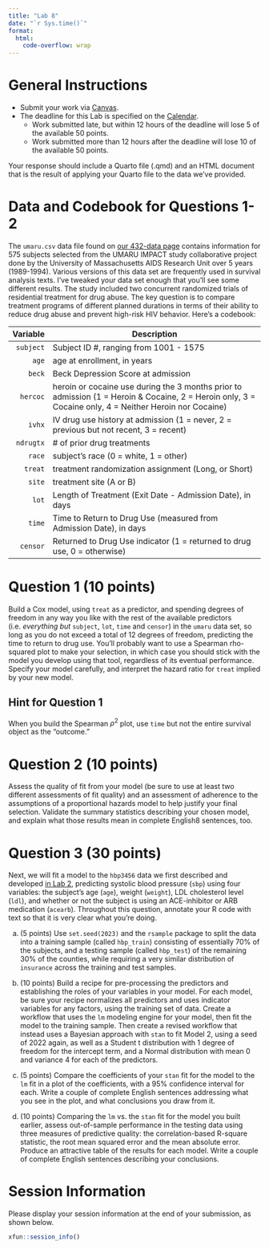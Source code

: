 ```yaml
---
title: "Lab 8"
date: "`r Sys.time()`"
format: 
  html:
    code-overflow: wrap
---
```


# General Instructions

- Submit your work via [Canvas](https://canvas.case.edu/). 
- The deadline for this Lab is specified on the [Calendar](calendar.qmd).
  - Work submitted late, but within 12 hours of the deadline will lose 5 of the available 50 points.
  - Work submitted more than 12 hours after the deadline will lose 10 of the available 50 points.

Your response should include a Quarto file (.qmd) and an HTML document that is the result of applying your Quarto file to the data we've provided.

# Data and Codebook for Questions 1-2

The `umaru.csv` data file found on [our 432-data page](https://github.com/THOMASELOVE/432-data) contains information for 575 subjects selected from the UMARU IMPACT study collaborative project done by the University of Massachusetts AIDS Research Unit over 5 years (1989-1994). Various versions of this data set are frequently used in survival analysis texts. I've tweaked your data set enough that you'll see some different results. The study included two concurrent randomized trials of residential treatment for drug abuse. The key question is to compare treatment programs of different planned durations in terms of their ability to reduce drug abuse and prevent high-risk HIV behavior. Here's a codebook:

Variable | Description 
------------: | -------------------------------------------------------------------------------------
`subject` | Subject ID #, ranging from 1001 - 1575
`age` | age at enrollment, in years
`beck` | Beck Depression Score at admission 
`hercoc` | heroin or cocaine use during the 3 months prior to admission (1 = Heroin \& Cocaine, 2 = Heroin only, 3 = Cocaine only, 4 = Neither Heroin nor Cocaine) 
`ivhx` | IV drug use history at admission (1 = never, 2 = previous but not recent, 3 = recent) 
`ndrugtx` | # of prior drug treatments
`race` | subject's race (0 = white, 1 = other)
`treat` | treatment randomization assignment (Long, or Short) 
`site` | treatment site (A or B)
`lot` | Length of Treatment (Exit Date - Admission Date), in days
`time` | Time to Return to Drug Use (measured from Admission Date), in days
`censor` | Returned to Drug Use indicator (1  = returned to drug use, 0 = otherwise)

# Question 1 (10 points)

Build a Cox model, using `treat` as a predictor, and spending degrees of freedom in any way you like with the rest of the available predictors (i.e. *everything but* `subject`, `lot`, `time` and `censor`) in the `umaru` data set, so long as you do not exceed a total of 12 degrees of freedom, predicting the time to return to drug use. You'll probably want to use a Spearman rho-squared plot to make your selection, in which case you should stick with the model you develop using that tool, regardless of its eventual performance. Specify your model carefully, and interpret the hazard ratio for `treat` implied by your new model. 

## Hint for Question 1

When you build the Spearman $\rho^2$ plot, use `time` but not the entire survival object as the "outcome."

# Question 2 (10 points)

Assess the quality of fit from your model (be sure to use at least two different assessments of fit quality) and an assessment of adherence to the assumptions of a proportional hazards model to help justify your final selection. Validate the summary statistics describing your chosen model, and explain what those results mean in complete English8 sentences, too.

# Question 3 (30 points)

Next, we will fit a model to the `hbp3456` data we first described and developed [in Lab 2](lab2.qmd), predicting systolic blood pressure (`sbp`) using four variables: the subject's age (`age`), weight (`weight`), LDL cholesterol level (`ldl`), and whether or not the subject is using an ACE-inhibitor or ARB medication (`acearb`). Throughout this question, annotate your R code with text so that it is very clear what you're doing.

a. (5 points) Use `set.seed(2023)` and the `rsample` package to split the data into a training sample (called `hbp_train`) consisting of essentially 70% of the subjects, and a testing sample (called `hbp_test`) of the remaining 30% of the counties, while requiring a very similar distribution of `insurance` across the training and test samples.

b. (10 points) Build a recipe for pre-processing the predictors and establishing the roles of your variables in your model. For each model, be sure your recipe normalizes all predictors and uses indicator variables for any factors, using the training set of data. Create a workflow that uses the `lm` modeling engine for your model, then fit the model to the training sample. Then create a revised workflow that instead uses a Bayesian approach with `stan` to fit Model 2, using a seed of 2022 again, as well as a Student t distribution with 1 degree of freedom for the intercept term, and a Normal distribution with mean 0 and variance 4 for each of the predictors.

c. (5 points) Compare the coefficients of your `stan` fit for the model to the `lm` fit in a plot of the coefficients, with a 95% confidence interval for each. Write a couple of complete English sentences addressing what you see in the plot, and what conclusions you draw from it.

d. (10 points) Comparing the `lm` vs. the `stan` fit for the model you built earlier, assess out-of-sample performance in the testing data using three measures of predictive quality: the correlation-based R-square statistic, the root mean squared error and the mean absolute error. Produce an attractive table of the results for each model. Write a couple of complete English sentences describing your conclusions. 

# Session Information

Please display your session information at the end of your submission, as shown below.

```r
xfun::session_info()
```


